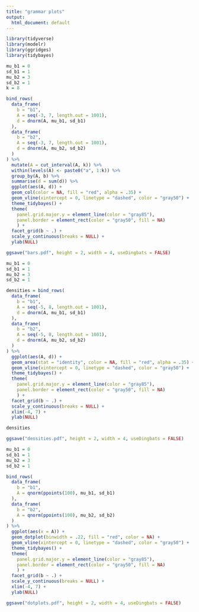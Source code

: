 ---
title: "grammar plots"
output:
  html_document: default
---

```{r setup, include=FALSE}
library(tidyverse)
library(modelr)
library(ggridges)
library(tidybayes)
```


```{r fig.height = 2.1, fig.width = 4}
mu_b1 = 0
sd_b1 = 1
mu_b2 = 3
sd_b2 = 1
k = 8

bind_rows(
  data_frame(
    b = "b1",
    A = seq(-3, 7, length.out = 1001),
    d = dnorm(A, mu_b1, sd_b1)
  ),
  data_frame(
    b = "b2",
    A = seq(-3, 7, length.out = 1001),
    d = dnorm(A, mu_b2, sd_b2)
  )
) %>%
  mutate(A = cut_interval(A, k)) %>%
  within(levels(A) <- paste0("a", 1:k)) %>%
  group_by(A, b) %>%
  summarise(d = sum(d)) %>%
  ggplot(aes(A, d)) +
  geom_col(color = NA, fill = "red", alpha = .35) +
  geom_vline(xintercept = 0, linetype = "dashed", color = "gray50") +
  theme_tidybayes() +
  theme(
    panel.grid.major.y = element_line(color = "gray85"),
    panel.border = element_rect(color = "gray50", fill = NA)
    ) +
  facet_grid(b ~ .) +
  scale_y_continuous(breaks = NULL) +
  ylab(NULL)

```

```{r}
ggsave("bars.pdf", height = 2, width = 4, useDingbats = FALSE)
```


```{r fig.height = 2.1, fig.width = 4}
mu_b1 = 0
sd_b1 = 1
mu_b2 = 3
sd_b2 = 1

densities = bind_rows(
  data_frame(
    b = "b1",
    A = seq(-5, 8, length.out = 1001),
    d = dnorm(A, mu_b1, sd_b1)
  ),
  data_frame(
    b = "b2",
    A = seq(-5, 8, length.out = 1001),
    d = dnorm(A, mu_b2, sd_b2)
  )
) %>%
  ggplot(aes(A, d)) +
  geom_area(stat = "identity", color = NA, fill = "red", alpha = .35) +
  geom_vline(xintercept = 0, linetype = "dashed", color = "gray50") +
  theme_tidybayes() +
  theme(
    panel.grid.major.y = element_line(color = "gray85"),
    panel.border = element_rect(color = "gray50", fill = NA)
    ) +
  facet_grid(b ~ .) +
  scale_y_continuous(breaks = NULL) +
  xlim(-4, 7) +
  ylab(NULL)

densities
```

```{r}
ggsave("densities.pdf", height = 2, width = 4, useDingbats = FALSE)
```


```{r fig.height = 2.1, fig.width = 4}
mu_b1 = 0
sd_b1 = 1
mu_b2 = 3
sd_b2 = 1

bind_rows(
  data_frame(
    b = "b1",
    A = qnorm(ppoints(100), mu_b1, sd_b1)
  ),
  data_frame(
    b = "b2",
    A = qnorm(ppoints(100), mu_b2, sd_b2)
  )
) %>%
  ggplot(aes(x = A)) +
  geom_dotplot(binwidth = .22, fill = "red", color = NA) +
  geom_vline(xintercept = 0, linetype = "dashed", color = "gray50") +
  theme_tidybayes() +
  theme(
    panel.grid.major.y = element_line(color = "gray85"),
    panel.border = element_rect(color = "gray50", fill = NA)
    ) +
  facet_grid(b ~ .) +
  scale_y_continuous(breaks = NULL) +
  xlim(-4, 7) +
  ylab(NULL)
```

```{r}
ggsave("dotplots.pdf", height = 2, width = 4, useDingbats = FALSE)
```


